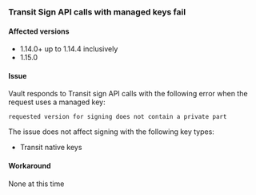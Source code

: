 ### Transit Sign API calls with managed keys fail

#### Affected versions

- 1.14.0+ up to 1.14.4 inclusively
- 1.15.0

#### Issue

Vault responds to Transit sign API calls with the following error when the request uses a managed key:

`requested version for signing does not contain a private part`

<Note>
The issue does not affect signing with the following key types:

- Transit native keys

</Note>

#### Workaround

None at this time
